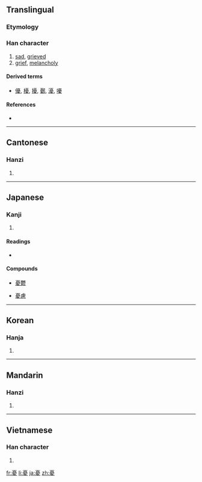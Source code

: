 {{also|忧}}
==Translingual==

===Etymology===
{{Han compound|𢚧|夊|c1=p|c2=s|ls=psc}}

===Han character===
{{Han char|rn=61|rad=心|as=11|sn=15|four=1024<sub>7</sub>|canj=一月心竹水 (MBPHE)}}

# [[sad]], [[grieved]]
# [[grief]], [[melancholy]]

====Derived terms====
* [[優]], [[櫌]], [[擾]], [[鄾]], [[瀀]], [[嚘]]

====References====
* {{Han ref|kx=0401.260|dkj=11170|dj=0741.130|hdz=42341.140|uh=6182|ud=24962|bh=BC7E|bd=48254}}

----

==Cantonese==

===Hanzi===
{{yue-hanzi|jyut=|y=yau1|sim=忧}}

# {{defn|Cantonese|sort=心11}}

----

==Japanese==

===Kanji===
{{ja-kanji|grade=c|rs=心11}}

# {{defn|Japanese}}

====Readings====
* {{ja-readings|on=[[ゆう]] (yū)|kun=[[うれえる]] (ureeru), [[うれい]] (urei), [[うい]] (ui)}}

====Compounds====
{{top4}}
* [[憂鬱]]
{{mid4}}
* [[憂慮]]
{{mid4}}
{{mid4}}
{{bottom}}

----

==Korean==

===Hanja===
{{ko-hanja|hangeul=[[우]]|eumhun=|rv=u|mr=u|y=wu}}

# {{defn|Korean|sort=心11}}

----

==Mandarin==

===Hanzi===
{{cmn-hanzi|sim=忧|pin=[[yōu]] ([[you1]]), [[zhèng]] ([[zheng4]])|wg=yu<sup>1</sup>, cheng<sup>4</sup>}}

# {{defn|Mandarin|sort=心11}}

----

==Vietnamese==

===Han character===
{{vi-hantu|[[ưu]], [[âu]]|rs=心11}}

# {{defn|Vietnamese|sort=心11}}

[[fr:憂]]
[[li:憂]]
[[ja:憂]]
[[zh:憂]]